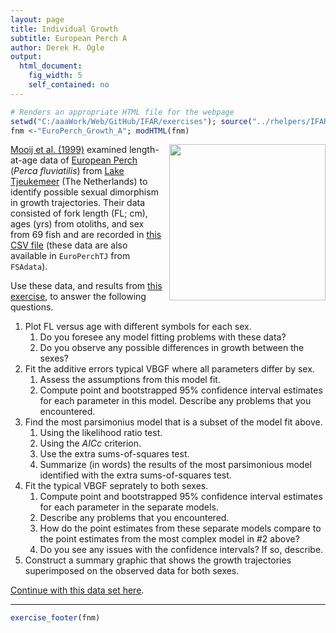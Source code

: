 ```yaml
---
layout: page
title: Individual Growth
subtitle: European Perch A
author: Derek H. Ogle
output: 
  html_document: 
    fig_width: 5
    self_contained: no
---
```

```r
# Renders an appropriate HTML file for the webpage
setwd("C:/aaaWork/Web/GitHub/IFAR/exercises"); source("../rhelpers/IFARhelpers.R")
fnm <-"EuroPerch_Growth_A"; modHTML(fnm)
```

<img style="float: right; margin: 0px 0px 10px 10px;" src="imgs/perch-photo.jpg" width="250px" />
[Mooij et al. (1999)](http://www.tandfonline.com/doi/abs/10.1577/1548-8659%281999%29128%3C0483%3AAACOFG%3E2.0.CO%3B2) examined length-at-age data of [European Perch](https://en.wikipedia.org/wiki/European_perch) (*Perca fluviatilis*) from [Lake Tjeukemeer](http://wldb.ilec.or.jp/data/databook_html/eur/eur-01.html) (The Netherlands) to identify possible sexual dimorphism in growth trajectories.  Their data consisted of fork length (FL; cm), ages (yrs) from otoliths, and sex from 69 fish and are recorded in [this CSV file](data/EuroPerchTJ.csv) (these data are also available in `EuroPerchTJ` from `FSAdata`).

Use these data, and results from [this exercise](EuroPerch_Growth_A.html), to answer the following questions.

1. Plot FL versus age with different symbols for each sex.
    1. Do you foresee any model fitting problems with these data?
    1. Do you observe any possible differences in growth between the sexes?
1. Fit the additive errors typical VBGF where all parameters differ by sex.
    1. Assess the assumptions from this model fit.
    1. Compute point and bootstrapped 95% confidence interval estimates for each parameter in this model.  Describe any problems that you encountered.
1. Find the most parsimonius model that is a subset of the model fit above.
    1. Using the likelihood ratio test.
    1. Using the $AICc$ criterion.
    1. Use the extra sums-of-squares test. 
    1. Summarize (in words) the results of the most parsimonious model identified with the extra sums-of-squares test.
1. Fit the typical VBGF seprately to both sexes.
    1. Compute point and bootstrapped 95% confidence interval estimates for each parameter in the separate models.
    1. Describe any problems that you encountered.
    1. How do the point estimates from these separate models compare to the point estimates from the most complex model in #2 above?
    1. Do you see any issues with the confidence intervals?  If so, describe.
1. Construct a summary graphic that shows the growth trajectories superimposed on the observed data for both sexes.

[Continue with this data set here](EuroPerch_Growth_B.html).

---
```r
exercise_footer(fnm)
```
